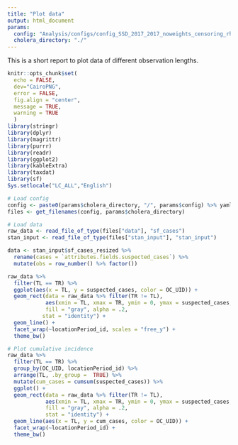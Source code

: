 ```yaml
---
title: "Plot data"
output: html_document
params:
  config: "Analysis/configs/config_SSD_2017_2017_noweights_censoring_rhoprior_UNICEF_linelist.yml"
  cholera_directory: "./"
---
```

This is a short report to plot data of different observation lengths.

```r
knitr::opts_chunk$set(
  echo = FALSE,
  dev="CairoPNG",
  error = FALSE,
  fig.align = "center",
  message = TRUE,
  warning = TRUE
  )
library(stringr)
library(dplyr)
library(magrittr)
library(purrr)
library(readr)
library(ggplot2)
library(kableExtra)
library(taxdat)
library(sf)
Sys.setlocale("LC_ALL","English")
```

```r

# Load config
config <- paste0(params$cholera_directory, "/", params$config) %>% yaml::read_yaml()
files <- get_filenames(config, params$cholera_directory)

# Load data
raw_data <- read_file_of_type(files["data"], "sf_cases")
stan_input <- read_file_of_type(files["stan_input"], "stan_input")

data <- stan_input$sf_cases_resized %>% 
  rename(cases = `attributes.fields.suspected_cases`) %>% 
  mutate(obs = row_number() %>% factor())

```

```r
raw_data %>% 
  filter(TL == TR) %>% 
  ggplot(aes(x = TL, y = suspected_cases, color = OC_UID)) +
  geom_rect(data = raw_data %>% filter(TR != TL),
            aes(xmin = TL, xmax = TR, ymin = 0, ymax = suspected_cases, color = OC_UID),
            fill = "gray", alpha = .2,
           stat = "identity") +
  geom_line() +
  facet_wrap(~locationPeriod_id, scales = "free_y") +
  theme_bw()

```


```r
# Plot cumulative incidence
raw_data %>% 
  filter(TL == TR) %>%
  group_by(OC_UID, locationPeriod_id) %>% 
  arrange(TL, .by_group =  TRUE) %>% 
  mutate(cum_cases = cumsum(suspected_cases)) %>% 
  ggplot() +
  geom_rect(data = raw_data %>% filter(TR != TL),
            aes(xmin = TL, xmax = TR, ymin = 0, ymax = suspected_cases, color = OC_UID),
            fill = "gray", alpha = .2,
            stat = "identity") +
  geom_line(aes(x = TL, y = cum_cases, color = OC_UID)) +
  facet_wrap(~locationPeriod_id) +
  theme_bw()
```


